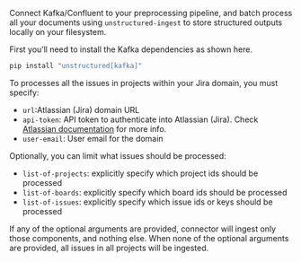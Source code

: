 Connect Kafka/Confluent to your preprocessing pipeline, and batch process all your documents using ``unstructured-ingest`` to store structured outputs locally on your filesystem.

First you’ll need to install the Kafka dependencies as shown here.

```bash
pip install "unstructured[kafka]"
```
To processes all the issues in projects within your Jira domain, you must specify:
* `url`:Atlassian (Jira) domain URL
* `api-token`: API token to authenticate into Atlassian (Jira). Check [Atlassian documentation](https://support.atlassian.com/atlassian-account/docs/manage-api-tokens-for-your-atlassian-account/) for more info.
* `user-email`: User email for the domain

Optionally, you can limit what issues should be processed:
* `list-of-projects`: explicitly specify which project ids should be processed
* `list-of-boards`: explicitly specify which board ids should be processed
* `list-of-issues`: explicitly specify which issue ids or keys should be processed

If any of the optional arguments are provided, connector will ingest only those components, and nothing else.
When none of the optional arguments are provided, all issues in all projects will be ingested.
